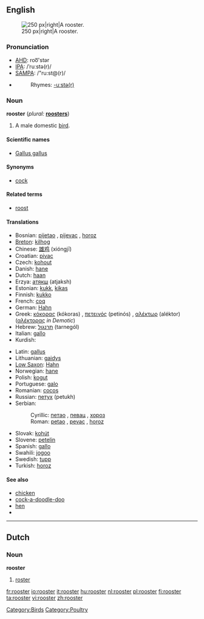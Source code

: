 ==English==
[[Image:Rooster04 adjusted.jpg|thumb|250 px|right|A rooster.]]
=== Pronunciation ===
*[[w:AHD|AHD]]: roo͞'stər
*[[w:IPA|IPA]]: /ˈruːstə(r)/
*[[w:SAMPA|SAMPA]]: /"ru:st@(r)/
*{{audio|en-us-rooster.ogg|Audio (US)}}
*:Rhymes: [[Rhymes:English:-uːstə(r)|-uːstə(r)]]

=== Noun ===
'''rooster'''  (''plural:'' '''[[roosters]]''')
# A male domestic [[bird]].

====Scientific names====
*[[Gallus gallus]]

==== Synonyms ====
*[[cock]]

==== Related terms ====
*[[roost]]

====Translations====
{{top}}
*Bosnian: [[pijetao]] {{m}}, [[pijevac]] {{m}}, [[horoz]] {{m}}
*[[Breton]]: [[kilhog]] {{m}}
*Chinese: [[雄鸡]] (xióngjī)
*Croatian: [[pivac]] {{m}}
*Czech: [[kohout]] {{m}}
*Danish: [[hane]] {{c}}
*Dutch: [[haan]] {{m}}
*Erzya: [[атякш]] (atjaksh)
*Estonian: [[kukk]], [[kikas]]
*Finnish: [[kukko]]
*French: [[coq]] {{m}}
*German: [[Hahn]] {{m}}
*Greek: [[κόκορας]] (kókoras) {{m}}, [[πετεινός]] (petinós) {{m}}, [[αλέκτωρ]] (aléktor) ([[αλέκτορας]] ''in Demotic'') {{m}}
*Hebrew: [[תרנגול]] (tarnegól) {{m}}
*Italian: [[gallo]] {{m}}
*Kurdish: {{KUchar|[[که‌ڵه‌شێر]]}}
{{mid}}
*Latin: [[gallus]] {{m}}
*Lithuanian: [[gaidys]] {{m}}
*[[Low Saxon]]: [[Hahn]] {{m}}
*Norwegian: [[hane]] {{m}}
*Polish: [[kogut]] {{m}}
*Portuguese: [[galo]] {{m}}
*Romanian: [[cocoş]] {{m}}
*Russian: [[петух]] (petukh) {{m}}
*Serbian:
*:Cyrillic: [[петао]] {{m}}, [[певац]] {{m}}, [[хороз]] {{m}}
*:Roman: [[petao]] {{m}}, [[pevac]] {{m}}, [[horoz]] {{m}}
*Slovak: [[kohút]] {{m}}
*Slovene: [[petelin]] {{m}}
*Spanish: [[gallo]] {{m}}
*Swahili:  [[jogoo]]
*Swedish: [[tupp]] {{c}}
*Turkish: [[horoz]]
{{bottom}}

==== See also ====
*[[chicken]]
*[[cock-a-doodle-doo]]
*[[hen]]
*{{pedialite}}

----

==Dutch==

===Noun===
'''rooster''' {{m}}

# [[roster]]

[[Category:Birds]]
[[Category:Poultry]]

[[fr:rooster]]
[[io:rooster]]
[[it:rooster]]
[[hu:rooster]]
[[nl:rooster]]
[[pl:rooster]]
[[fi:rooster]]
[[ta:rooster]]
[[vi:rooster]]
[[zh:rooster]]